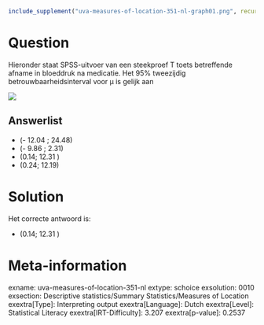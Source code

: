 ```r
include_supplement("uva-measures-of-location-351-nl-graph01.png", recursive = TRUE)
```

Question
========

Hieronder staat SPSS-uitvoer van een steekproef T toets betreffende
afname in bloeddruk na medicatie. Het 95% tweezijdig
betrouwbaarheidsinterval voor μ is gelijk aan

![](uva-measures-of-location-351-nl-graph01.png)

Answerlist
----------

* (- 12.04 ; 24.48)
* (- 9.86 ; 2.31)
* (0.14; 12.31 )
* (0.24; 12.19)

Solution
========

Het correcte antwoord is: 

* (0.14; 12.31 )

Meta-information
================
exname: uva-measures-of-location-351-nl
extype: schoice
exsolution: 0010
exsection: Descriptive statistics/Summary Statistics/Measures of Location
exextra[Type]: Interpreting output
exextra[Language]: Dutch
exextra[Level]: Statistical Literacy
exextra[IRT-Difficulty]: 3.207
exextra[p-value]: 0.2537
